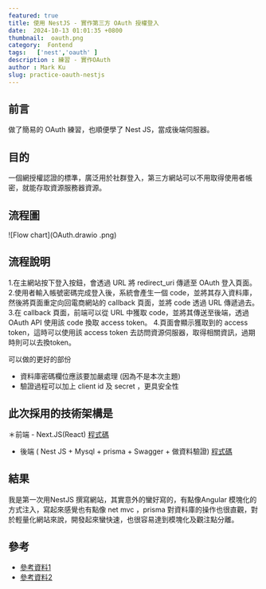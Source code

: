 ```yaml
---
featured: true
title: 使用 NestJS - 實作第三方 OAuth 授權登入
date:  2024-10-13 01:01:35 +0800
thumbnail:  oauth.png
category:  Fontend
tags:   ['nest','oauth' ]
description : 練習 - 實作OAuth
author : Mark Ku
slug: practice-oauth-nestjs
---
```

## 前言
做了簡易的 OAuth 練習，也順便學了 Nest JS，當成後端伺服器。

## 目的
一個網授權認證的標準，廣泛用於社群登入，第三方網站可以不用取得使用者帳密，就能存取資源服務器資源。

## 流程圖
![Flow chart](OAuth.drawio .png)

## 流程說明
1.在主網站按下登入按鈕，會透過 URL 將 redirect_uri 傳遞至 OAuth 登入頁面。
2.使用者輸入帳號密碼完成登入後，系統會產生一個 code，並將其存入資料庫，然後將頁面重定向回電商網站的 callback 頁面，並將 code 透過 URL 傳遞過去。
3.在 callback 頁面，前端可以從 URL 中獲取 code，並將其傳送至後端，透過 OAuth API 使用該 code 換取 access token。
4.頁面會顯示獲取到的 access token，這時可以使用該 access token 去訪問資源伺服器，取得相關資訊，過期時則可以去換token。

可以做的更好的部份
* 資料庫密碼欄位應該要加嚴處理 (因為不是本次主題)
* 驗證過程可以加上 client id 及 secret ，更具安全性

## 此次採用的技術架構是
＊前端 - Next.JS(React) 
[程式碼](https://github.com/markku636/oauth.nextjs)

* 後端 ( Nest JS + Mysql + prisma + Swagger + 做資料驗證)
[程式碼](https://github.com/markku636/oauth.nest.api)

## 結果 
我是第一次用NestJS 撰寫網站，其實意外的蠻好寫的，有點像Angular 模塊化的方式注入，寫起來感覺也有點像 net mvc ，prisma 對資料庫的操作也很直觀，對於輕量化網站來說，開發起來蠻快速，也很容易達到模塊化及觀注點分離。

## 參考
* [參考資料1](https://docs.guandata.com/article/1/566167986377850880.html)
* [參考資料2](https://apifox.com/help/best-practices/how-to-test-oauth-2.0/)